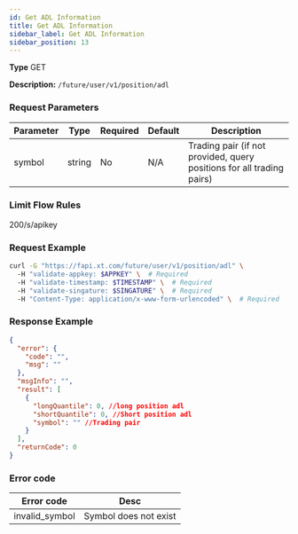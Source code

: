 ```yaml
---
id: Get ADL Information
title: Get ADL Information
sidebar_label: Get ADL Information
sidebar_position: 13
---
```


**Type** GET

**Description:** `/future/user/v1/position/adl`

### Request Parameters

| Parameter | Type | Required | Default | Description |
|------------|------|-----------|----------|---------------------------------------------|
| symbol | string | No | N/A | Trading pair (if not provided, query positions for all trading pairs) |

### Limit Flow Rules

200/s/apikey

### Request Example

```bash title="Request"
curl -G "https://fapi.xt.com/future/user/v1/position/adl" \ 
  -H "validate-appkey: $APPKEY" \  # Required
  -H "validate-timestamp: $TIMESTAMP" \  # Required
  -H "validate-singature: $SINGATURE" \  # Required
  -H "Content-Type: application/x-www-form-urlencoded" \  # Required
```

### Response Example

```json title="Response"
{
  "error": {
    "code": "",
    "msg": ""
  },
  "msgInfo": "",
  "result": [
    {
      "longQuantile": 0, //long position adl
      "shortQuantile": 0, //Short position adl
      "symbol": "" //Trading pair
    }
  ],
  "returnCode": 0
}
```

### Error code

| Error code | Desc |
|-------------|------|
| invalid_symbol | Symbol does not exist |
